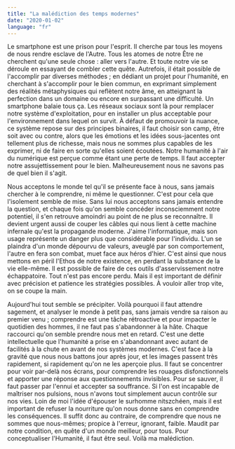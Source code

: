 ```yaml
---
title: "La malédiction des temps modernes"
date: "2020-01-02"
language: "fr"
---
```


Le smartphone est une prison pour l'esprit. Il cherche par tous les moyens de nous rendre esclave de l'Autre. Tous les atomes de notre Être ne cherchent qu'une seule chose : aller vers l'autre. Et toute notre vie se déroule en essayant de combler cette quête. Autrefois, il était possible de l'accomplir par diverses méthodes ; en dédiant un projet pour l'humanité, en cherchant à s'accomplir pour le bien commun, en exprimant simplement des réalités métaphysiques qui reflètent notre âme, en atteignant la perfection dans un domaine ou encore en surpassant une difficulté. Un smartphone balaie tous ça. Les réseaux sociaux sont là pour remplacer notre système d'exploitation, pour en installer un plus acceptable pour l'environnement dans lequel on survit. À défaut de promouvoir la nuance, ce système repose sur des principes binaires, il faut choisir son camp, être soit avec ou contre, alors que les émotions et les idées sous-jacentes ont tellement plus de richesse, mais nous ne sommes plus capables de les exprimer, ni de faire en sorte qu'elles soient écoutées. Notre humanité à l'air du numérique est perçue comme étant une perte de temps. Il faut accepter notre assujettissement pour le bien. Malheureusement nous ne savons pas de quel bien il s'agit.

Nous acceptons le monde tel qu'il se présente face à nous, sans jamais chercher à le comprendre, ni même le questionner. C'est pour cela que l'isolement semble de mise. Sans lui nous acceptons sans jamais entendre la question, et chaque fois qu'on semble concéder inconsciemment notre potentiel, il s'en retrouve amoindri au point de ne plus se reconnaître. Il devient urgent aussi de couper les câbles qui nous lient à cette machine infernale qu'est la propagande moderne. J'aime l'informatique, mais son usage représente un danger plus que considérable pour l'individu. L'un se plaindra d'un monde dépourvu de valeurs, aveuglé par son comportement, l'autre en fera son combat, muet face aux héros d'hier. C'est ainsi que nous mettons en péril l'Ethos de notre existence, en perdant la substance de la vie elle-même. Il est possible de faire de ces outils d'asservissement notre échappatoire. Tout n'est pas encore perdu. Mais il est important de définir avec précision et patience les stratégies possibles. À vouloir aller trop vite, on se coupe la main.

Aujourd'hui tout semble se précipiter. Voilà pourquoi il faut attendre sagement, et analyser le monde à petit pas, sans jamais vendre sa raison au premier venu ; comprendre est une tâche rétroactive et pour impacter le quotidien des hommes, il ne faut pas s'abandonner à la hâte. Chaque raccourci qu'on semble prendre nous met en retard. C'est une dette intellectuelle que l'humanité a prise en s'abandonnant avec autant de facilités à la chute en avant de nos systèmes modernes. C'est face à la gravité que nous nous battons jour après jour, et les images passent très rapidement, si rapidement qu'on ne les aperçoie plus. Il faut se concentrer pour voir par-delà nos écrans, pour comprendre les rouages disfonctionnels et apporter une réponse aux questionnements invisibles. Pour se sauver, il faut passer par l'ennui et accepter sa souffrance. Si l'on est incapable de maîtriser nos pulsions, nous n'avons tout simplement aucun contrôle sur nos vies. Loin de moi l'idée d'épouser le surhomme nitszchéen, mais il est important de refuser la nourriture qu'on nous donne sans en comprendre les conséquences. Il suffit donc au contraire, de comprendre que nous ne sommes que nous-mêmes; propice à l'erreur, ignorant, faible. Maudit par notre condition, en quête d'un monde meilleur, pour tous. Pour conceptualiser l'Humanité, il faut être seul. Voilà ma malédiction.